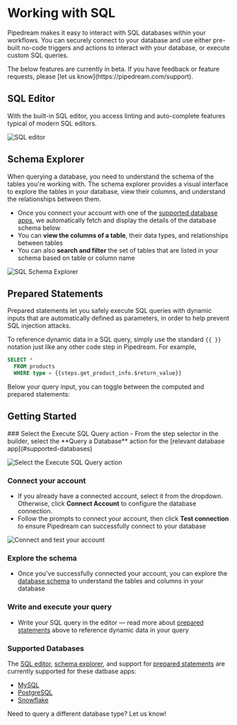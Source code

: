 
# Working with SQL
Pipedream makes it easy to interact with SQL databases within your workflows. You can securely connect to your database and use either pre-built no-code triggers and actions to interact with your database, or execute custom SQL queries.

<Callout type="info">
The below features are currently in beta. If you have feedback or feature requests, please [let us know](https://pipedream.com/support).
</Callout>

## SQL Editor
With the built-in SQL editor, you access linting and auto-complete features typical of modern SQL editors.

![SQL editor](https://res.cloudinary.com/pipedreamin/image/upload/v1717388521/sql-editor_jn2rpn.png)

## Schema Explorer
When querying a database, you need to understand the schema of the tables you're working with. The schema explorer provides a visual interface to explore the tables in your database, view their columns, and understand the relationships between them. 

- Once you connect your account with one of the [supported database apps](#supported-databases), we automatically fetch and display the details of the database schema below
- You can **view the columns of a table**, their data types, and relationships between tables
- You can also **search and filter** the set of tables that are listed in your schema based on table or column name

![SQL Schema Explorer](https://res.cloudinary.com/pipedreamin/image/upload/v1717388737/Screenshot_2024-06-02_at_9.23.46_PM_q5lbxo.png)

## Prepared Statements
Prepared statements let you safely execute SQL queries with dynamic inputs that are automatically defined as parameters, in order to help prevent SQL injection attacks.

To reference dynamic data in a SQL query, simply use the standard `{{ }}` notation just like any other code step in Pipedream. For example,

```sql
SELECT *
  FROM products
  WHERE type = {{steps.get_product_info.$return_value}}
```

Below your query input, you can toggle between the computed and prepared statements:

<ArcadeEmbed
    src="https://demo.arcade.software/VdSr49JtAoLp0FXz0JBD?embed"
    title="Toggle Prepared and Computed Statements">
</ArcadeEmbed>

## Getting Started

<Steps>
### Select the Execute SQL Query action
- From the step selector in the builder, select the **Query a Database** action for the [relevant database app](#supported-databases)

![Select the Execute SQL Query action](https://res.cloudinary.com/pipedreamin/image/upload/v1718918862/database-actions-step-selector_sbrnzi.png)

### Connect your account
- If you already have a connected account, select it from the dropdown. Otherwise, click **Connect Account** to configure the database connection.
- Follow the prompts to connect your account, then click **Test connection** to ensure Pipedream can successfully connect to your database

![Connect and test your account](https://res.cloudinary.com/pipedreamin/image/upload/v1717387003/test-connection-mysql_bizpqk.png)

### Explore the schema
- Once you've successfully connected your account, you can explore the [database schema](#schema-explorer) to understand the tables and columns in your database

### Write and execute your query
- Write your SQL query in the editor — read more about [prepared statements](#prepared-statements) above to reference dynamic data in your query

</Steps>

### Supported Databases
The [SQL editor](#sql-editor), [schema explorer](#schema-explorer), and support for [prepared statements](#prepared-statements) are currently supported for these datbase apps:
- [MySQL](https://pipedream.com/apps/mysql)
- [PostgreSQL](https://pipedream.com/apps/postgresql)
- [Snowflake](https://pipedream.com/apps/snowflake)

Need to query a different database type? Let us know!
